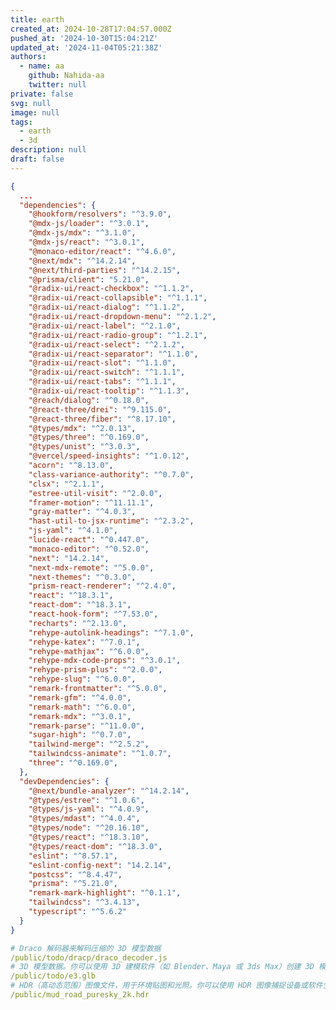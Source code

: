 ```yaml
---
title: earth
created_at: 2024-10-28T17:04:57.000Z
pushed_at: '2024-10-30T15:04:21Z'
updated_at: '2024-11-04T05:21:38Z'
authors:
  - name: aa
    github: Nahida-aa
    twitter: null
private: false
svg: null
image: null
tags:
  - earth
  - 3d
description: null
draft: false
---
```

```json path='package.json'
{
  ...
  "dependencies": {
    "@hookform/resolvers": "^3.9.0",
    "@mdx-js/loader": "^3.0.1",
    "@mdx-js/mdx": "^3.1.0",
    "@mdx-js/react": "^3.0.1",
    "@monaco-editor/react": "^4.6.0",
    "@next/mdx": "^14.2.14",
    "@next/third-parties": "^14.2.15",
    "@prisma/client": "5.21.0",
    "@radix-ui/react-checkbox": "^1.1.2",
    "@radix-ui/react-collapsible": "^1.1.1",
    "@radix-ui/react-dialog": "^1.1.2",
    "@radix-ui/react-dropdown-menu": "^2.1.2",
    "@radix-ui/react-label": "^2.1.0",
    "@radix-ui/react-radio-group": "^1.2.1",
    "@radix-ui/react-select": "^2.1.2",
    "@radix-ui/react-separator": "^1.1.0",
    "@radix-ui/react-slot": "^1.1.0",
    "@radix-ui/react-switch": "^1.1.1",
    "@radix-ui/react-tabs": "^1.1.1",
    "@radix-ui/react-tooltip": "^1.1.3",
    "@reach/dialog": "^0.18.0",
    "@react-three/drei": "^9.115.0",
    "@react-three/fiber": "^8.17.10",
    "@types/mdx": "^2.0.13",
    "@types/three": "^0.169.0",
    "@types/unist": "^3.0.3",
    "@vercel/speed-insights": "^1.0.12",
    "acorn": "^8.13.0",
    "class-variance-authority": "^0.7.0",
    "clsx": "^2.1.1",
    "estree-util-visit": "^2.0.0",
    "framer-motion": "^11.11.1",
    "gray-matter": "^4.0.3",
    "hast-util-to-jsx-runtime": "^2.3.2",
    "js-yaml": "^4.1.0",
    "lucide-react": "^0.447.0",
    "monaco-editor": "^0.52.0",
    "next": "14.2.14",
    "next-mdx-remote": "^5.0.0",
    "next-themes": "^0.3.0",
    "prism-react-renderer": "^2.4.0",
    "react": "^18.3.1",
    "react-dom": "^18.3.1",
    "react-hook-form": "^7.53.0",
    "recharts": "^2.13.0",
    "rehype-autolink-headings": "^7.1.0",
    "rehype-katex": "^7.0.1",
    "rehype-mathjax": "^6.0.0",
    "rehype-mdx-code-props": "^3.0.1",
    "rehype-prism-plus": "^2.0.0",
    "rehype-slug": "^6.0.0",
    "remark-frontmatter": "^5.0.0",
    "remark-gfm": "^4.0.0",
    "remark-math": "^6.0.0",
    "remark-mdx": "^3.0.1",
    "remark-parse": "^11.0.0",
    "sugar-high": "^0.7.0",
    "tailwind-merge": "^2.5.2",
    "tailwindcss-animate": "^1.0.7",
    "three": "^0.169.0",
  },
  "devDependencies": {
    "@next/bundle-analyzer": "^14.2.14",
    "@types/estree": "^1.0.6",
    "@types/js-yaml": "^4.0.9",
    "@types/mdast": "^4.0.4",
    "@types/node": "^20.16.10",
    "@types/react": "^18.3.10",
    "@types/react-dom": "^18.3.0",
    "eslint": "^8.57.1",
    "eslint-config-next": "14.2.14",
    "postcss": "^8.4.47",
    "prisma": "^5.21.0",
    "remark-mark-highlight": "^0.1.1",
    "tailwindcss": "^3.4.13",
    "typescript": "^5.6.2"
  }
}
```
```yml
# Draco 解码器来解码压缩的 3D 模型数据
/public/todo/dracp/draco_decoder.js
# 3D 模型数据。你可以使用 3D 建模软件（如 Blender、Maya 或 3ds Max）创建 3D 模型，并导出为 GLB 格式
/public/todo/e3.glb
# HDR（高动态范围）图像文件，用于环境贴图和光照。你可以使用 HDR 图像捕捉设备或软件生成 HDR 图像，或者从在线资源下载现成的 HDR 图像
/public/mud_road_puresky_2k.hdr
```
